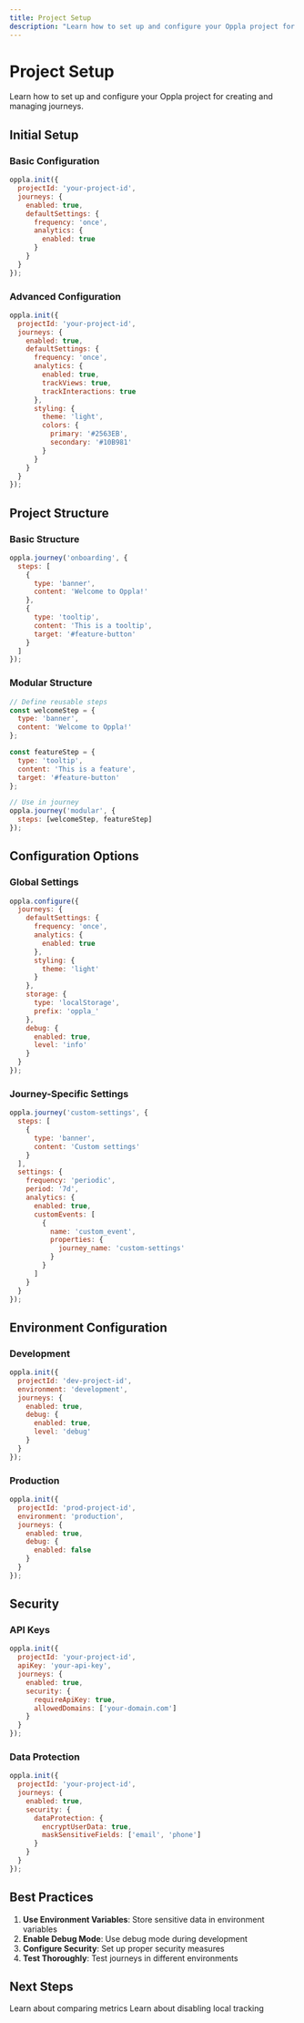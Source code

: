 ```yaml
---
title: Project Setup
description: "Learn how to set up and configure your Oppla project for journeys"
---
```


# Project Setup

Learn how to set up and configure your Oppla project for creating and managing journeys.

## Initial Setup

### Basic Configuration

```javascript
oppla.init({
  projectId: 'your-project-id',
  journeys: {
    enabled: true,
    defaultSettings: {
      frequency: 'once',
      analytics: {
        enabled: true
      }
    }
  }
});
```

### Advanced Configuration

```javascript
oppla.init({
  projectId: 'your-project-id',
  journeys: {
    enabled: true,
    defaultSettings: {
      frequency: 'once',
      analytics: {
        enabled: true,
        trackViews: true,
        trackInteractions: true
      },
      styling: {
        theme: 'light',
        colors: {
          primary: '#2563EB',
          secondary: '#10B981'
        }
      }
    }
  }
});
```

## Project Structure

### Basic Structure

```javascript
oppla.journey('onboarding', {
  steps: [
    {
      type: 'banner',
      content: 'Welcome to Oppla!'
    },
    {
      type: 'tooltip',
      content: 'This is a tooltip',
      target: '#feature-button'
    }
  ]
});
```

### Modular Structure

```javascript
// Define reusable steps
const welcomeStep = {
  type: 'banner',
  content: 'Welcome to Oppla!'
};

const featureStep = {
  type: 'tooltip',
  content: 'This is a feature',
  target: '#feature-button'
};

// Use in journey
oppla.journey('modular', {
  steps: [welcomeStep, featureStep]
});
```

## Configuration Options

### Global Settings

```javascript
oppla.configure({
  journeys: {
    defaultSettings: {
      frequency: 'once',
      analytics: {
        enabled: true
      },
      styling: {
        theme: 'light'
      }
    },
    storage: {
      type: 'localStorage',
      prefix: 'oppla_'
    },
    debug: {
      enabled: true,
      level: 'info'
    }
  }
});
```

### Journey-Specific Settings

```javascript
oppla.journey('custom-settings', {
  steps: [
    {
      type: 'banner',
      content: 'Custom settings'
    }
  ],
  settings: {
    frequency: 'periodic',
    period: '7d',
    analytics: {
      enabled: true,
      customEvents: [
        {
          name: 'custom_event',
          properties: {
            journey_name: 'custom-settings'
          }
        }
      ]
    }
  }
});
```

## Environment Configuration

### Development

```javascript
oppla.init({
  projectId: 'dev-project-id',
  environment: 'development',
  journeys: {
    enabled: true,
    debug: {
      enabled: true,
      level: 'debug'
    }
  }
});
```

### Production

```javascript
oppla.init({
  projectId: 'prod-project-id',
  environment: 'production',
  journeys: {
    enabled: true,
    debug: {
      enabled: false
    }
  }
});
```

## Security

### API Keys

```javascript
oppla.init({
  projectId: 'your-project-id',
  apiKey: 'your-api-key',
  journeys: {
    enabled: true,
    security: {
      requireApiKey: true,
      allowedDomains: ['your-domain.com']
    }
  }
});
```

### Data Protection

```javascript
oppla.init({
  projectId: 'your-project-id',
  journeys: {
    enabled: true,
    security: {
      dataProtection: {
        encryptUserData: true,
        maskSensitiveFields: ['email', 'phone']
      }
    }
  }
});
```

## Best Practices

1. **Use Environment Variables**: Store sensitive data in environment variables
2. **Enable Debug Mode**: Use debug mode during development
3. **Configure Security**: Set up proper security measures
4. **Test Thoroughly**: Test journeys in different environments

## Next Steps

<CardGroup cols={2}>
  <Card
    title="Compare Metrics"
    icon="chart-line"
    href="/journey/compare"
  >
    Learn about comparing metrics
  </Card>
  <Card
    title="Disable Local Tracking"
    icon="ban"
    href="/journey/disable-tracking"
  >
    Learn about disabling local tracking
  </Card>
</CardGroup> 